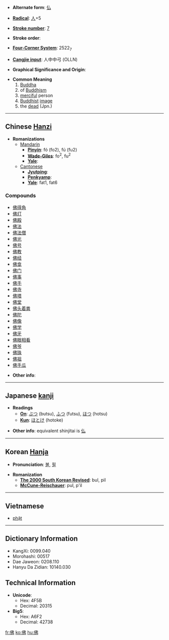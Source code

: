 * '''Alternate form''': [[仏]]

* '''[[Wiktionary:Chinese radical index| Radical]]''': [[Wiktionary:Chinese radical index 人|人]]+5

* '''[[Wiktionary:Chinese total strokes index|Stroke number]]''': [[Wiktionary:Chinese total strokes index 7|7]]

* '''Stroke order''': 

* '''[[Wiktionary:Chinese four corner index|Four-Corner System]]''': 2522<sub>7</sub>

* '''[[Wiktionary:Chinese Cangjie index|Cangjie input]]''': 人中中弓 (OLLN)

* '''Graphical Significance and Origin''': 

* '''Common Meaning'''
*# [[Buddha]]
*# of [[Buddhism]]
*# [[merciful]] person
*# [[Buddhist]] [[image]]
*# the [[dead]] (Jpn.)

----

== Chinese [[Hanzi]] ==

* '''Romanizations'''
** [[Mandarin]]
*** '''[[Pinyin]]''': fó (fo2), fú (fu2)
*** '''[[Wade-Giles]]''': fo<sup>2</sup>, fu<sup>2</sup>
*** '''[[Yale]]''': 
**[[Cantonese]]
***'''[[Jyutping]]''':
***'''[[Penkyamp]]''': 
***'''[[Yale]]''': fat1, fat6

===Compounds===
*[[佛得角]]
*[[佛灯]]
*[[佛殿]]
*[[佛法]]
*[[佛法僧]]
*[[佛光]]
*[[佛号]]
*[[佛教]]
*[[佛经]]
*[[佛龛]]
*[[佛门]]
*[[佛事]]
*[[佛手]]
*[[佛寺]]
*[[佛塔]]
*[[佛堂]]
*[[佛头着粪]]
*[[佛陀]]
*[[佛像]]
*[[佛学]]
*[[佛牙]]
*[[佛眼相看]]
*[[佛爷]]
*[[佛珠]]
*[[佛祖]]
*[[佛手瓜]]

* '''Other info''': 

----

== Japanese [[kanji]] ==

* '''Readings'''
** '''[[On]]''': [[ぶつ]] (butsu), [[ふつ]] (futsu), [[ほつ]] (hotsu)
** '''[[Kun]]''': [[ほとけ]] (hotoke)

* '''Other info''': equivalent shinjitai is [[仏]]

----

== Korean [[Hanja]] ==

* '''Pronunciation''': [[불]], [[필]]

* '''Romanization'''
** '''[[The 2000 South Korean Revised Romanization|The 2000 South Korean Revised]]''': bul, pil
** '''[[McCune-Reischauer]]''': pul, p'il

----
==Vietnamese==
*[[phật]]

----

== Dictionary Information ==

* KangXi: 0099.040
* Morohashi: 00517
* Dae Jaweon: 0208.110
* Hanyu Da Zidian: 10140.030

== Technical Information ==

* '''Unicode''':
** Hex: 4F5B
** Decimal: 20315
* '''Big5''':
** Hex: A6F2
** Decimal: 42738

[[fr:佛]]
[[ko:佛]]
[[hu:佛]]